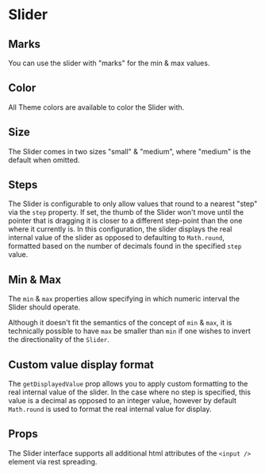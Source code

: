 
# Slider

<Canvas withSource="open">
    <Story id="components-slider--basic" />
</Canvas>

## Marks

You can use the slider with "marks" for the min & max values.

<Canvas>
    <Story id="components-slider--marks" />
</Canvas>

## Color

All Theme colors are available to color the Slider with.

<Canvas>
    <Story id="components-slider--color" />
</Canvas>

## Size

The Slider comes in two sizes "small" & "medium", where "medium" is the default when omitted.

<Canvas>
    <Story id="components-slider--size" />
</Canvas>

## Steps

The Slider is configurable to only allow values that round to a nearest "step" via the `step` property. If set, the thumb of the Slider won't move until the pointer that is dragging it is closer to a different step-point than the one where it currently is. In this configuration, the slider displays the real internal value of the slider as opposed to defaulting to `Math.round`, formatted based on the number of decimals found in the specified `step` value.

<Canvas>
    <Story id="components-slider--step" />
</Canvas>

## Min & Max

The `min` & `max` properties allow specifying in which numeric interval the Slider should operate.

<Canvas>
    <Story id="components-slider--min-max" />
</Canvas>

Although it doesn't fit the semantics of the concept of `min` & `max`, it is technically possible to have `max` be smaller than `min` if one wishes to invert the directionality of the `Slider`.

<Canvas>
    <Story id="components-slider--min-max-inverted" />
</Canvas>

## Custom value display format

The `getDisplayedValue` prop allows you to apply custom formatting to the real internal value of the slider. In the case where no step is specified, this value is a decimal as opposed to an integer value, however by default `Math.round` is used to format the real internal value for display.

<Canvas>
    <Story id="components-slider--custom-value-display-format" />
</Canvas>

## Props

The Slider interface supports all additional html attributes of the `<input />` element via rest spreading.

<div class="hidden">
    <Primary />
</div>

<ArgsTable story={PRIMARY_STORY} />
